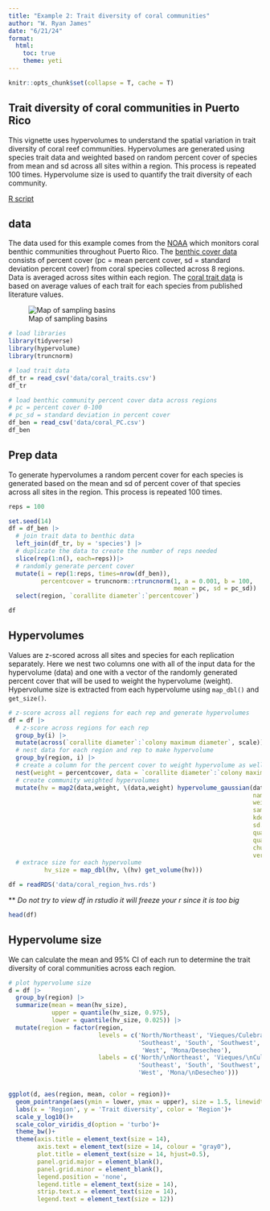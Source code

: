 ```yaml
---
title: "Example 2: Trait diversity of coral communities"
author: "W. Ryan James"
date: "6/21/24"
format: 
  html:
    toc: true
    theme: yeti
---
```


```r
knitr::opts_chunk$set(collapse = T, cache = T)
```

## Trait diversity of coral communities in Puerto Rico
This vignette uses hypervolumes to understand the spatial variation in trait diversity of coral reef communities. Hypervolumes are generated using species trait data and weighted based on random percent cover of species from mean and sd across all sites within a region. This process is repeated 100 times. Hypervolume size is used to quantify the trait diversity of each community. 

[R script](HV_ex2_traits.R)

## data
The data used for this example comes from the [NOAA]() which monitors coral benthic communities throughout Puerto Rico. The [benthic cover data](https://github.com/CoastalFishScience/ISBW_HVworkshop/blob/main/data/coral_PC.csv) consists of percent cover (pc = mean percent cover, sd = standard deviation percent cover) from coral species collected across 8 regions.  Data is averaged across sites within each region. The [coral trait data](https://github.com/CoastalFishScience/ISBW_HVworkshop/blob/main/data/coral_traits.csv) is based on average values of each trait for each species from published literature values. 

![Map of sampling basins](maps/map_stab.png)

```r
# load libraries
library(tidyverse)
library(hypervolume)
library(truncnorm)

# load trait data
df_tr = read_csv('data/coral_traits.csv') 
df_tr

# load benthic community percent cover data across regions
# pc = percent cover 0-100
# pc_sd = standard deviation in percent cover
df_ben = read_csv('data/coral_PC.csv')
df_ben
```

## Prep data
To generate hypervolumes a random percent cover for each species is generated based on the mean and sd of percent cover of that species across all sites in the region. This process is repeated 100 times. 

```r
reps = 100

set.seed(14)
df = df_ben |> 
  # join trait data to benthic data
  left_join(df_tr, by = 'species') |> 
  # duplicate the data to create the number of reps needed
  slice(rep(1:n(), each=reps))|> 
  # randomly generate percent cover
  mutate(i = rep(1:reps, times=nrow(df_ben)),
         percentcover = truncnorm::rtruncnorm(1, a = 0.001, b = 100,
                                              mean = pc, sd = pc_sd)) |> 
  select(region, `corallite diameter`:`percentcover`)

df 

```

## Hypervolumes 
Values are z-scored across all sites and species for each replication separately. Here we nest two columns one with all of the input data for the hypervolume (data) and one with a vector of the randomly generated percent cover that will be used to weight the hypervolume (weight). Hypervolume size is extracted from each hypervolume using `map_dbl()` and `get_size()`.

```r
# z-score across all regions for each rep and generate hypervolumes
df = df |> 
  # z-score across regions for each rep
  group_by(i) |> 
  mutate(across(`corallite diameter`:`colony maximum diameter`, scale)) |> 
  # nest data for each region and rep to make hypervolume
  group_by(region, i) |> 
  # create a column for the percent cover to weight hypervolume as well as input data
  nest(weight = percentcover, data = `corallite diameter`:`colony maximum diameter`) |> 
  # create community weighted hypervolumes 
  mutate(hv = map2(data,weight, \(data,weight) hypervolume_gaussian(data, 
                                                                    name = paste(region,i,sep = '_'),
                                                                    weight = weight$percentcover,
                                                                    samples.per.point = 1000,
                                                                    kde.bandwidth = estimate_bandwidth(data), 
                                                                    sd.count = 3, 
                                                                    quantile.requested = 0.95, 
                                                                    quantile.requested.type = "probability", 
                                                                    chunk.size = 1000, 
                                                                    verbose = F)),
  # extrace size for each hypervolume 
          hv_size = map_dbl(hv, \(hv) get_volume(hv)))

```

```r
df = readRDS('data/coral_region_hvs.rds')
```
** *Do not try to view df in rstudio it will freeze your r since it is too big*
```r
head(df)
```

## Hypervolume size
We can calculate the mean and 95% CI of each run to determine the trait diversity of coral communities across each region. 
```r
# plot hypervolume size
d = df |> 
  group_by(region) |> 
  summarize(mean = mean(hv_size),
            upper = quantile(hv_size, 0.975),
            lower = quantile(hv_size, 0.025)) |> 
  mutate(region = factor(region, 
                         levels = c('North/Northeast', 'Vieques/Culebra',
                                    'Southeast', 'South', 'Southwest',
                                     'West', 'Mona/Desecheo'),
                         labels = c('North/\nNortheast', 'Vieques/\nCulebra',
                                    'Southeast', 'South', 'Southwest',
                                    'West', 'Mona/\nDesecheo')))


ggplot(d, aes(region, mean, color = region))+
  geom_pointrange(aes(ymin = lower, ymax = upper), size = 1.5, linewidth = 2)+
  labs(x = 'Region', y = 'Trait diversity', color = 'Region')+
  scale_y_log10()+
  scale_color_viridis_d(option = 'turbo')+
  theme_bw()+
  theme(axis.title = element_text(size = 14), 
        axis.text = element_text(size = 14, colour = "gray0"), 
        plot.title = element_text(size = 14, hjust=0.5),
        panel.grid.major = element_blank(),
        panel.grid.minor = element_blank(),
        legend.position = 'none',
        legend.title = element_text(size = 14),
        strip.text.x = element_text(size = 14),
        legend.text = element_text(size = 12))

```

